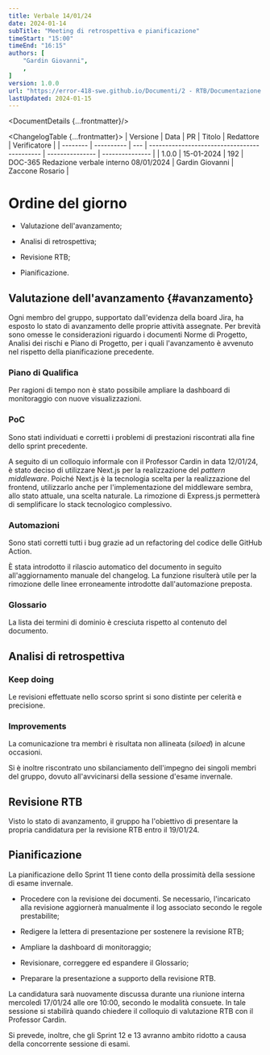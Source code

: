 ```yaml
---
title: Verbale 14/01/24
date: 2024-01-14
subTitle: "Meeting di retrospettiva e pianificazione"
timeStart: "15:00"
timeEnd: "16:15"
authors: [
	"Gardin Giovanni",
	,
]
version: 1.0.0
url: "https://error-418-swe.github.io/Documenti/2 - RTB/Documentazione interna/Verbali/24-01-14_v1.0.0.pdf"
lastUpdated: 2024-01-15
---
```



<DocumentDetails {...frontmatter}/>

<ChangelogTable {...frontmatter}>
| Versione | Data       | PR  | Titolo                                       | Redattore       | Verificatore    |
| -------- | ---------- | --- | -------------------------------------------- | --------------- | --------------- |
| 1.0.0    | 15-01-2024 | 192 | DOC-365 Redazione verbale interno 08/01/2024 | Gardin Giovanni | Zaccone Rosario |
</ChangelogTable>

# Ordine del giorno

-   Valutazione dell'avanzamento;

-   Analisi di retrospettiva;

-   Revisione RTB;

-   Pianificazione.

## Valutazione dell'avanzamento {#avanzamento}

Ogni membro del gruppo, supportato dall'evidenza della board Jira, ha
esposto lo stato di avanzamento delle proprie attività assegnate. Per
brevità sono omesse le considerazioni riguardo i documenti Norme di
Progetto, Analisi dei rischi e Piano di Progetto, per i quali
l'avanzamento è avvenuto nel rispetto della pianificazione precedente.

### Piano di Qualifica

Per ragioni di tempo non è stato possibile ampliare la dashboard di
monitoraggio con nuove visualizzazioni.

### PoC

Sono stati individuati e corretti i problemi di prestazioni riscontrati
alla fine dello sprint precedente.

A seguito di un colloquio informale con il Professor Cardin in data
12/01/24, è stato deciso di utilizzare Next.js per la realizzazione del
*pattern middleware*. Poiché Next.js è la tecnologia scelta per la
realizzazione del frontend, utilizzarlo anche per l'implementazione del
middleware sembra, allo stato attuale, una scelta naturale. La rimozione
di Express.js permetterà di semplificare lo stack tecnologico
complessivo.

### Automazioni

Sono stati corretti tutti i bug grazie ad un refactoring del codice
delle GitHub Action.

È stata introdotto il rilascio automatico del documento in seguito
all'aggiornamento manuale del changelog. La funzione risulterà utile per
la rimozione delle linee erroneamente introdotte dall'automazione
preposta.

### Glossario

La lista dei termini di dominio è cresciuta rispetto al contenuto del
documento.

## Analisi di retrospettiva

### Keep doing

Le revisioni effettuate nello scorso sprint si sono distinte per
celerità e precisione.

### Improvements

La comunicazione tra membri è risultata non allineata (*siloed*) in
alcune occasioni.

Si è inoltre riscontrato uno sbilanciamento dell'impegno dei singoli
membri del gruppo, dovuto all'avvicinarsi della sessione d'esame
invernale.

## Revisione RTB

Visto lo stato di avanzamento, il gruppo ha l'obiettivo di presentare la
propria candidatura per la revisione RTB entro il 19/01/24.

## Pianificazione

La pianificazione dello Sprint 11 tiene conto della prossimità della
sessione di esame invernale.

-   Procedere con la revisione dei documenti. Se necessario,
    l'incaricato alla revisione aggiornerà manualmente il log associato
    secondo le regole prestabilite;

-   Redigere la lettera di presentazione per sostenere la revisione RTB;

-   Ampliare la dashboard di monitoraggio;

-   Revisionare, correggere ed espandere il Glossario;

-   Preparare la presentazione a supporto della revisione RTB.

La candidatura sarà nuovamente discussa durante una riunione interna
mercoledì 17/01/24 alle ore 10:00, secondo le modalità consuete. In tale
sessione si stabilirà quando chiedere il colloquio di valutazione RTB
con il Professor Cardin.

Si prevede, inoltre, che gli Sprint 12 e 13 avranno ambito ridotto a
causa della concorrente sessione di esami.
